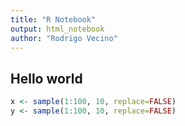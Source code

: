 ```yaml
---
title: "R Notebook"
output: html_notebook
author: "Rodrigo Vecino"
---
```


## Hello world
```r
x <- sample(1:100, 10, replace=FALSE)
y <- sample(1:100, 10, replace=FALSE)

```

